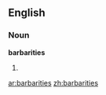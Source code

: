 ==English==

===Noun===
'''barbarities'''

# {{plural of|[[barbarity]]}}

[[ar:barbarities]]
[[zh:barbarities]]